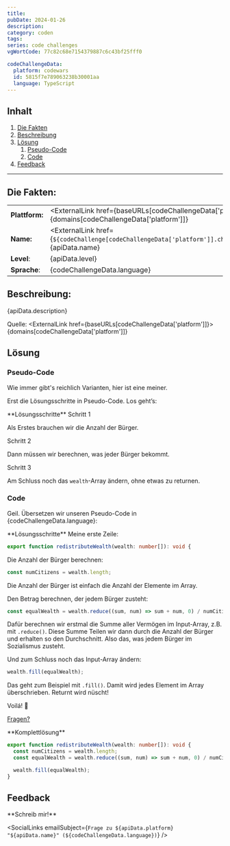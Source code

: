 ```yaml
---
title:
pubDate: 2024-01-26
description:
category: coden
tags:
series: code challenges
vgWortCode: 77c82c68e7154379887c6c43bf25fff0

codeChallengeData:
  platform: codewars
  id: 5815f7e789063238b30001aa
  language: TypeScript
---
```


## Inhalt

1. [Die Fakten](#)
1. [Beschreibung](#)
1. [Lösung](#)
   1. [Pseudo-Code](#)
   1. [Code](#)
1. [Feedback](#)

---

## Die Fakten:

|                |                                                                                                                                            |
| -------------- | ------------------------------------------------------------------------------------------------------------------------------------------ |
| **Plattform:** | <ExternalLink href={baseURLs[codeChallengeData['platform']]}>{domains[codeChallengeData['platform']]}</ExternalLink>                       |
| **Name:**      | <ExternalLink href={`${codeChallenge[codeChallengeData['platform']].challenge.url}/${codeChallengeData.id}`}>{apiData.name}</ExternalLink> |
| **Level**:     | {apiData.level}                                                                                                                            |
| **Sprache**:   | {codeChallengeData.language}                                                                                                               |

## Beschreibung:

<FetchedMarkdown>{apiData.description}</FetchedMarkdown>

Quelle: <ExternalLink href={baseURLs[codeChallengeData['platform']]}>{domains[codeChallengeData['platform']]}</ExternalLink>

## Lösung

### Pseudo-Code

Wie immer gibt's reichlich Varianten, hier ist eine meiner.

Erst die Lösungsschritte in Pseudo-Code. Los geht’s:

<Accordion>
**Lösungsschritte**

<Accordion>
Schritt 1

Als Erstes brauchen wir die Anzahl der Bürger.

</Accordion>
<Accordion>
Schritt 2

Dann müssen wir berechnen, was jeder Bürger bekommt.

</Accordion>
<Accordion>
Schritt 3

Am Schluss noch das `wealth`-Array ändern, ohne etwas zu returnen.

</Accordion>
</Accordion>

### Code

Geil. Übersetzen wir unseren Pseudo-Code in {codeChallengeData.language}:

<Accordion>
**Lösungsschritte**

<Accordion>
Meine erste Zeile:

```ts
export function redistributeWealth(wealth: number[]): void {
```

</Accordion>
<Accordion>

Die Anzahl der Bürger berechnen:

```ts
const numCitizens = wealth.length;
```

Die Anzahl der Bürger ist einfach die Anzahl der Elemente im Array.

</Accordion>
<Accordion>

Den Betrag berechnen, der jedem Bürger zusteht:

```ts
const equalWealth = wealth.reduce((sum, num) => sum + num, 0) / numCitizens;
```

Dafür berechnen wir erstmal die Summe aller Vermögen im Input-Array, z.B. mit <ExternalLink href={docs.array.reduce}>`.reduce()`</ExternalLink>. Diese Summe Teilen wir dann durch die Anzahl der Bürger und erhalten so den Durchschnitt. Also das, was jedem Bürger im Sozialismus zusteht.

</Accordion>
<Accordion>

Und zum Schluss noch das Input-Array ändern:

```ts
wealth.fill(equalWealth);
```

Das geht zum Beispiel mit <ExternalLink href={docs.array.fill}>`.fill()`</ExternalLink>. Damit wird jedes Element im Array überschrieben. Returnt wird nüscht!

</Accordion>
<Accordion>

Voilá! 💪

[Fragen?](#feedback)

</Accordion>
</Accordion>

<Accordion>
**Komplettlösung**

```ts
export function redistributeWealth(wealth: number[]): void {
  const numCitizens = wealth.length;
  const equalWealth = wealth.reduce((sum, num) => sum + num, 0) / numCitizens;

  wealth.fill(equalWealth);
}
```

</Accordion>

## Feedback

<Accordion>
**Schreib mir!**

<SocialLinks
  emailSubject={`Frage zu ${apiData.platform} "${apiData.name}" (${codeChallengeData.language})`}
/>

</Accordion>
